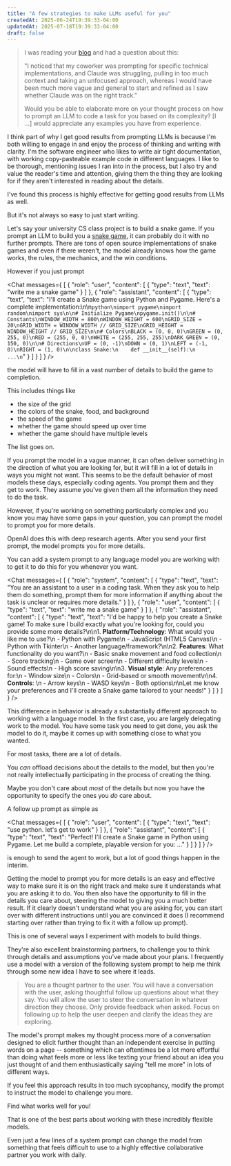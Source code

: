 ```yaml
---
title: "A few strategies to make LLMs useful for you"
createdAt: 2025-06-24T19:39:33-04:00
updatedAt: 2025-07-18T19:39:33-04:00
draft: false
---
```



> I was reading your [blog](/posts/2025/who-finds-llms-useful-and-why) and had a question about this:
>
> "I noticed that my coworker was prompting for specific technical implementations, and Claude was struggling, pulling in too much context and taking an unfocused approach, whereas I would have been much more vague and general to start and refined as I saw whether Claude was on the right track."
>
> Would you be able to elaborate more on your thought process on how to prompt an LLM to code a task for you based on its complexity? [I ...] would appreciate any examples you have from experience.

I think part of why I get good results from prompting LLMs is because I'm both willing to engage in and enjoy the process of thinking and writing with clarity.
I'm the software engineer who likes to write air tight documentation, with working copy-pasteable example code in different languages.
I like to be thorough, mentioning issues I ran into in the process, but I also try and value the reader's time and attention, giving them the thing they are looking for if they aren't interested in reading about the details.

I've found this process is highly effective for getting good results from LLMs as well.

But it's not always so easy to just start writing.

Let's say your university CS class project is to build a snake game.
If you prompt an LLM to build you a [snake game](https://en.wikipedia.org/wiki/Snake_(video_game_genre)), it can probably do it with no further prompts.
There are tons of open source implementations of snake games and even if there weren't, the model already knows how the game works, the rules, the mechanics, and the win conditions.

However if you just prompt

<Chat messages={
[
  {
    "role": "user",
    "content": [
      {
        "type": "text",
        "text": "write me a snake game"
      }
    ]
  },
  {
    "role": "assistant",
    "content": [
      {
        "type": "text",
        "text": "I'll create a Snake game using Python and Pygame. Here's a complete implementation:\n\n```python\nimport pygame\nimport random\nimport sys\n\n# Initialize Pygame\npygame.init()\n\n# Constants\nWINDOW_WIDTH = 800\nWINDOW_HEIGHT = 600\nGRID_SIZE = 20\nGRID_WIDTH = WINDOW_WIDTH // GRID_SIZE\nGRID_HEIGHT = WINDOW_HEIGHT // GRID_SIZE\n\n# Colors\nBLACK = (0, 0, 0)\nGREEN = (0, 255, 0)\nRED = (255, 0, 0)\nWHITE = (255, 255, 255)\nDARK_GREEN = (0, 150, 0)\n\n# Directions\nUP = (0, -1)\nDOWN = (0, 1)\nLEFT = (-1, 0)\nRIGHT = (1, 0)\n\nclass Snake:\n    def __init__(self):\n        ...\n```"
      }
    ]
  }
]
} />

the model will have to fill in a vast number of details to build the game to completion.

This includes things like

- the size of the grid
- the colors of the snake, food, and background
- the speed of the game
- whether the game should speed up over time
- whether the game should have multiple levels

The list goes on.

If you prompt the model in a vague manner, it can often deliver something in the direction of what you are looking for, but it will fill in a lot of details in ways you might not want.
This seems to be the default behavior of most models these days, especially coding agents.
You prompt them and they get to work.
They assume you've given them all the information they need to do the task.

However, if you're working on something particularly complex and you know you may have some gaps in your question, you can prompt the model to prompt _you_ for more details.

OpenAI does this with deep research agents.
After you send your first prompt, the model prompts you for more details.

You can add a system prompt to any language model you are working with to get it to do this for you whenever you want.

<Chat messages={
[
  {
    "role": "system",
    "content": [
      {
        "type": "text",
        "text": "You are an assistant to a user in a coding task. When they ask you to help them do something, prompt them for more information if anything about the task is unclear or requires more details."
      }
    ]
  },
  {
    "role": "user",
    "content": [
      {
        "type": "text",
        "text": "write me a snake game"
      }
    ]
  },
  {
    "role": "assistant",
    "content": [
      {
        "type": "text",
        "text": "I'd be happy to help you create a Snake game! To make sure I build exactly what you're looking for, could you provide some more details?\n\n1. **Platform/Technology**: What would you like me to use?\n   - Python with Pygame\n   - JavaScript (HTML5 Canvas)\n   - Python with Tkinter\n   - Another language/framework?\n\n2. **Features**: What functionality do you want?\n   - Basic snake movement and food collection\n   - Score tracking\n   - Game over screen\n   - Different difficulty levels\n   - Sound effects\n   - High score saving\n\n3. **Visual style**: Any preferences for:\n   - Window size\n   - Colors\n   - Grid-based or smooth movement\n\n4. **Controls**: \n   - Arrow keys\n   - WASD keys\n   - Both options\n\nLet me know your preferences and I'll create a Snake game tailored to your needs!"
      }
    ]
  }
]
} />


This difference in behavior is already a substantially different approach to working with a language model.
In the first case, you are largely delegating work to the model.
You have some task you need to get done, you ask the model to do it, maybe it comes up with something close to what you wanted.

For most tasks, there are a lot of details.

You _can_ offload decisions about the details to the model, but then you're not really intellectually participating in the process of creating the thing.

Maybe you don't care about _most_ of the details but now you have the opportunity to specify the ones you _do_ care about.

A follow up prompt as simple as

<Chat messages={
[
  {
    "role": "user",
    "content": [
      {
        "type": "text",
        "text": "use python. let's get to work"
      }
    ]
  },
  {
    "role": "assistant",
    "content": [
      {
        "type": "text",
        "text": "Perfect! I'll create a Snake game in Python using Pygame. Let me build a complete, playable version for you: ..."
      }
    ]
  }
]
} />

is enough to send the agent to work, but a lot of good things happen in the interim.

Getting the model to prompt you for more details is an easy and effective way to make sure it is on the right track and make sure it understands what you are asking it to do.
You then also have the opportunity to fill in the details you care about, steering the model to giving you a much better result.
If it clearly doesn't understand what you are asking for, you can start over with different instructions until you are convinced it does (I recommend starting over rather than trying to fix it with a follow up prompt).

This is one of several ways I experiment with models to build things.

They're also excellent brainstorming partners, to challenge you to think through details and assumptions you've made about your plans.
I frequently use a model with a version of the following system prompt to help me think through some new idea I have to see where it leads.

> You are a thought partner to the user.
> You will have a conversation with the user, asking thoughtful follow up questions about what they say.
> You will allow the user to steer the conversation in whatever direction they choose.
> Only provide feedback when asked.
> Focus on following up to help the user deepen and clarify the ideas they are exploring.

The model's prompt makes my thought process more of a conversation designed to elicit further thought than an independent exercise in putting words on a page -- something which can oftentimes be a lot more effortful than doing what feels more or less like texting your friend about an idea you just thought of and them enthusiastically saying "tell me more" in lots of different ways.

If you feel this approach results in too much sycophancy, modify the prompt to instruct the model to challenge you more.

Find what works well for you!

That is one of the best parts about working with these incredibly flexible models.

Even just a few lines of a system prompt can change the model from something that feels difficult to use to a highly effective collaborative partner you work with daily.

